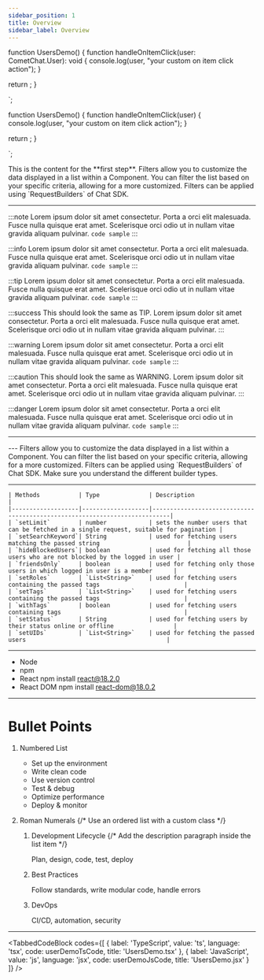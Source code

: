 ```yaml
---
sidebar_position: 1
title: Overview
sidebar_label: Overview
---
```



function UsersDemo() {
  function handleOnItemClick(user: CometChat.User): void {
    console.log(user, "your custom on item click action");
  }

  return <CometChatUsers onItemClick={handleOnItemClick} />;
}

`;


function UsersDemo() {
  function handleOnItemClick(user) {
    console.log(user, "your custom on item click action");
  }

  return <CometChatUsers onItemClick={handleOnItemClick} />;
}

`;


<StepBlock label="Step 01">
  This is the content for the **first step**. Filters allow you to customize the data displayed
  in a list within a Component. You can filter the list based on your specific criteria,
  allowing for a more customized. Filters can be applied using `RequestBuilders` of Chat SDK.
</StepBlock>

---

:::note
Lorem ipsum dolor sit amet consectetur. Porta a orci elit malesuada. Fusce nulla quisque erat amet. Scelerisque orci odio ut in nullam vitae gravida aliquam pulvinar. `code sample`
:::

:::info
Lorem ipsum dolor sit amet consectetur. Porta a orci elit malesuada. Fusce nulla quisque erat amet. Scelerisque orci odio ut in nullam vitae gravida aliquam pulvinar. `code sample`
:::

:::tip
Lorem ipsum dolor sit amet consectetur. Porta a orci elit malesuada. Fusce nulla quisque erat amet. Scelerisque orci odio ut in nullam vitae gravida aliquam pulvinar. `code sample`
:::

:::success
This should look the same as TIP. Lorem ipsum dolor sit amet consectetur. Porta a orci elit malesuada. Fusce nulla quisque erat amet. Scelerisque orci odio ut in nullam vitae gravida aliquam pulvinar.
:::

:::warning
Lorem ipsum dolor sit amet consectetur. Porta a orci elit malesuada. Fusce nulla quisque erat amet. Scelerisque orci odio ut in nullam vitae gravida aliquam pulvinar. `code sample`
:::

:::caution
This should look the same as WARNING. Lorem ipsum dolor sit amet consectetur. Porta a orci elit malesuada. Fusce nulla quisque erat amet. Scelerisque orci odio ut in nullam vitae gravida aliquam pulvinar.
:::


:::danger
Lorem ipsum dolor sit amet consectetur. Porta a orci elit malesuada. Fusce nulla quisque erat amet. Scelerisque orci odio ut in nullam vitae gravida aliquam pulvinar. `code sample`
:::

---

 <FeatureShowcase>
  <FeatureCard
    number="01"
    title="Gif Processing"
    description="Lorem ipsum dolor sit amet purus consectetur adipiscing lacus."
  />
  <FeatureCard
    number="02"
    title="Video Analysis"
    description="Lorem ipsum dolor sit amet purus consectetur adipiscing lacus."
  />
  <FeatureCard
    number="03"
    title="Image Tagging"
    description="Lorem ipsum dolor sit amet purus consectetur adipiscing lacus."
  />
  <FeatureCard
    number="04"
    title="Data Export"
    description="Lorem ipsum dolor sit amet purus consectetur adipiscing lacus."
  />
</FeatureShowcase>
---
  <CheckListItem>
  Filters allow you to customize the data displayed in a list within a Component. You can filter the list based on your specific criteria, allowing for a more customized.
</CheckListItem>

<CheckListItem>
  Filters can be applied using `RequestBuilders` of Chat SDK. Make sure you understand the different builder types.
</CheckListItem>

---
  <TabItem value="methods" label="Tab 01" default>

    | Methods           | Type              | Description                                                               |
    |-------------------|-------------------|---------------------------------------------------------------------------|
    | `setLimit`        | number            | sets the number users that can be fetched in a single request, suitable for pagination |
    | `setSearchKeyword`| String            | used for fetching users matching the passed string                         |
    | `hideBlockedUsers`| boolean           | used for fetching all those users who are not blocked by the logged in user |
    | `friendsOnly`     | boolean           | used for fetching only those users in which logged in user is a member      |
    | `setRoles`        | `List<String>`    | used for fetching users containing the passed tags                        |
    | `setTags`         | `List<String>`    | used for fetching users containing the passed tags                        |
    | `withTags`        | boolean           | used for fetching users containing tags                                   |
    | `setStatus`       | String            | used for fetching users by their status online or offline                 |
    | `setUIDs`         | `List<String>`    | used for fetching the passed users                                        |

  </TabItem>


  ---
  * Node
  * npm
  * React <CodeBadge>npm install react@18.2.0</CodeBadge>
  * React DOM <CodeBadge>npm install react-dom@18.0.2</CodeBadge>

----
# Bullet Points

1.  Numbered List
    *   Set up the environment
    *   Write clean code
    *   Use version control
    *   Test & debug
    *   Optimize performance
    *   Deploy & monitor

2.  Roman Numerals
    {/* Use an ordered list with a custom class */}
    <ol className='listRomanUpper'>
      <li>
        Development Lifecycle
        {/* Add the description paragraph inside the list item */}
        <p className='listDescription'>
          Plan, design, code, test, deploy
        </p>
      </li>
      <li>
        Best Practices
        <p className='listDescription'>
          Follow standards, write modular code, handle errors
        </p>
      </li>
      <li>
        DevOps
        <p className='listDescription'>
          CI/CD, automation, security
        </p>
      </li>
    </ol>

---
<TabbedCodeBlock
  codes={[
    { label: 'TypeScript', value: 'ts', language: 'tsx',  code: userDemoTsCode, title: 'UsersDemo.tsx' },
    { label: 'JavaScript', value: 'js', language: 'jsx', code: userDemoJsCode, title: 'UsersDemo.jsx' }
  ]}
/>

